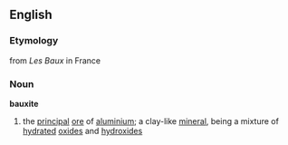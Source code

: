 ==English==
===Etymology===
{{F.}} from ''Les Baux'' in France
===Noun===
{{wikipedia}}
'''bauxite'''
# the [[principal]] [[ore]] of [[aluminium]]; a clay-like [[mineral]], being a mixture of [[hydrated]] [[oxide]]s and [[hydroxide]]s